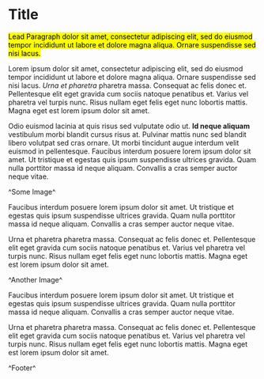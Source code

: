 
# Title

<p><mark>Lead Paragraph dolor sit amet, consectetur adipiscing elit, sed do eiusmod tempor incididunt ut labore et dolore magna aliqua. Ornare suspendisse sed nisi lacus.</mark></p>

Lorem ipsum dolor sit amet, consectetur adipiscing elit, sed do eiusmod tempor incididunt ut labore et dolore magna aliqua. Ornare suspendisse sed nisi lacus. _Urna et pharetra_ pharetra massa. Consequat ac felis donec et. Pellentesque elit eget gravida cum sociis natoque penatibus et. Varius vel pharetra vel turpis nunc. Risus nullam eget felis eget nunc lobortis mattis. Magna eget est lorem ipsum dolor sit amet.

Odio euismod lacinia at quis risus sed vulputate odio ut. __Id neque aliquam__ vestibulum morbi blandit cursus risus at. Pulvinar mattis nunc sed blandit libero volutpat sed cras ornare. Ut morbi tincidunt augue interdum velit euismod in pellentesque. Faucibus interdum posuere lorem ipsum dolor sit amet. Ut tristique et egestas quis ipsum suspendisse ultrices gravida. Quam nulla porttitor massa id neque aliquam. Convallis a cras semper auctor neque vitae.

^Some Image^

Faucibus interdum posuere lorem ipsum dolor sit amet. Ut tristique et egestas quis ipsum suspendisse ultrices gravida. Quam nulla porttitor massa id neque aliquam. Convallis a cras semper auctor neque vitae.

Urna et pharetra pharetra massa. Consequat ac felis donec et. Pellentesque elit eget gravida cum sociis natoque penatibus et. Varius vel pharetra vel turpis nunc. Risus nullam eget felis eget nunc lobortis mattis. Magna eget est lorem ipsum dolor sit amet.

^Another Image^

Faucibus interdum posuere lorem ipsum dolor sit amet. Ut tristique et egestas quis ipsum suspendisse ultrices gravida. Quam nulla porttitor massa id neque aliquam. Convallis a cras semper auctor neque vitae.

Urna et pharetra pharetra massa. Consequat ac felis donec et. Pellentesque elit eget gravida cum sociis natoque penatibus et. Varius vel pharetra vel turpis nunc. Risus nullam eget felis eget nunc lobortis mattis. Magna eget est lorem ipsum dolor sit amet.

^Footer^


<FirstParagraph text="Hello, world!" />